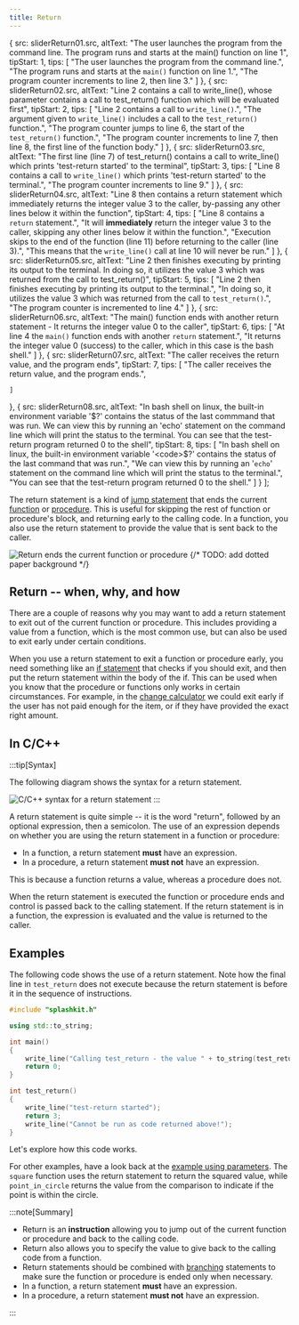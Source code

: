 ```yaml
---
title: Return
---
```





  {
    src: sliderReturn01.src,
    altText: "The user launches the program from the command line. The program runs and starts at the main() function on line 1",
    tipStart: 1,
    tips: [
      "The user launches the program from the command line.",
      "The program runs and starts at the <code>main()</code> function on line 1.",
      "The program counter increments to line 2, then line 3."
    ]
  },
  {
    src: sliderReturn02.src,
    altText: "Line 2 contains a call to write_line(), whose parameter contains a call to test_return() function which will be evaluated first",
    tipStart: 2,
    tips: [
      "Line 2 contains a call to <code>write_line()</code>.",
      "The argument given to <code>write_line()</code> includes a call to the <code>test_return()</code> function.",
      "The program counter jumps to line 6, the start of the <code>test_return()</code> function.",
      "The program counter increments to line 7, then line 8, the first line of the function body."
    ]
  },
  {
    src: sliderReturn03.src,
    altText: "The first line (line 7) of test_return() contains a call to write_line() which prints 'test-return started' to the terminal",
    tipStart: 3,
    tips: [
      "Line 8 contains a call to <code>write_line()</code> which prints 'test-return started' to the terminal.",
      "The program counter increments to line 9."
    ]
  },
  {
    src: sliderReturn04.src,
    altText: "Line 8 then contains a return statement which immediately returns the integer value 3 to the caller, by-passing any other lines below it within the function",
    tipStart: 4,
    tips: [
      "Line 8 contains a <code>return</code> statement.",
      "It will <strong>immediately</strong> return the integer value 3 to the caller, skipping any other lines below it within the function.",
      "Execution skips to the end of the function (line 11) before returning to the caller (line 3).",
      "This means that the <code>write_line()</code> call at line 10 will never be run."
    ]
  },
  {
    src: sliderReturn05.src,
    altText: "Line 2 then finishes executing by printing its output to the terminal. In doing so, it utilizes the value 3 which was returned from the call to test_return()",
    tipStart: 5,
    tips: [
      "Line 2 then finishes executing by printing its output to the terminal.",
      "In doing so, it utilizes the value 3 which was returned from the call to <code>test_return()</code>.",
      "The program counter is incremented to line 4."
    ]
  },
  {
    src: sliderReturn06.src,
    altText: "The main() function ends with another return statement - It returns the integer value 0 to the caller",
    tipStart: 6,
    tips: [
      "At line 4 the <code>main()</code> function ends with another <code>return</code> statement.",
      "It returns the integer value 0 (success) to the caller, which in this case is the bash shell."
    ]
  },
  {
    src: sliderReturn07.src,
    altText: "The caller receives the return value, and the program ends",
    tipStart: 7,
    tips: [
      "The caller receives the return value, and the program ends.",
      
    ]
  },
  {
    src: sliderReturn08.src,
    altText: "In bash shell on linux, the built-in environment variable '$?' contains the status of the last commmand that was run. We can view this by running an 'echo' statement on the command line which will print the status to the terminal. You can see that the test-return program returned 0 to the shell",
    tipStart: 8,
    tips: [
      "In bash shell on linux, the built-in environment variable '<code>$?</code>' contains the status of the last command that was run.",
      "We can view this by running an '<code>echo</code>' statement on the command line which will print the status to the terminal.",
      "You can see that the test-return program returned 0 to the shell."
    ]
  }
];

The return statement is a kind of [jump statement](/book/part-1-instructions/3-control-flow/1-concepts/05-0-jumping) that ends the current [function](/book/part-2-organised-code/2-organising-code/1-concepts/04-function-decl) or [procedure](/book/part-2-organised-code/2-organising-code/1-concepts/02-procedures). This is useful for skipping the rest of function or procedure's block, and returning early to the calling code. In a function, you also use the return statement to provide the value that is sent back to the caller.

![Return ends the current function or procedure](./images/statement-exit.png "Return ends the current function or procedure")
{/* TODO: add dotted paper background */}

## Return -- when, why, and how

There are a couple of reasons why you may want to add a return statement to exit out of the current function or procedure. This includes providing a value from a function, which is the most common use, but can also be used to exit early under certain conditions.

When you use a return statement to exit a function or procedure early, you need something like an [if statement](/book/part-1-instructions/3-control-flow/1-concepts/03-1-if) that checks if you should exit, and then put the return statement within the body of the if. This can be used when you know that the procedure or functions only works in certain circumstances. For example, in the [change calculator](/book/part-2-organised-code/1-starting-cpp/2-put-together/02-change-calculator) we could exit early if the user has not paid enough for the item, or if they have provided the exact right amount.

## In C/C++

:::tip[Syntax]

The following diagram shows the syntax for a return statement.

![C/C++ syntax for a return statement](./images/return-statement.png "C/C++ syntax for a return statement")
:::

A return statement is quite simple -- it is the word "return", followed by an optional expression, then a semicolon.
The use of an expression depends on whether you are using the return statement in a function or procedure:

- In a function, a return statement **must** have an expression.
- In a procedure, a return statement **must not** have an expression.

This is because a function returns a value, whereas a procedure does not.

When the return statement is executed the function or procedure ends and control is passed back to the calling statement.
If the return statement is in a function, the expression is evaluated and the value is returned to the caller.

## Examples

The following code shows the use of a return statement.
Note how the final line in `test_return` does not execute because the return statement is before it in the sequence of instructions.

```cpp
#include "splashkit.h"

using std::to_string;

int main()
{
    write_line("Calling test_return - the value " + to_string(test_return()) + " is returned\n");
    return 0;
}

int test_return() 
{
    write_line("test-return started");
    return 3;
    write_line("Cannot be run as code returned above!");
}
```

Let's explore how this code works.

<MySwiper client:only height="" images={sliderReturn}></MySwiper>

For other examples, have a look back at the [example using parameters](/book/part-2-organised-code/2-organising-code/1-concepts/04-parameter#functions-with-parameters). The `square` function uses the return statement to return the squared value, while `point_in_circle` returns the value from the comparison to indicate if the point is within the circle.

:::note[Summary]

- Return is an **instruction** allowing you to jump out of the current function or procedure and back to the calling code.
- Return also allows you to specify the value to give back to the calling code from a function.
- Return statements should be combined with [branching](/book/part-1-instructions/3-control-flow/1-concepts/03-0-branching) statements to make sure the function or procedure is ended only when necessary.
- In a function, a return statement **must** have an expression.
- In a procedure, a return statement **must not** have an expression.

:::
